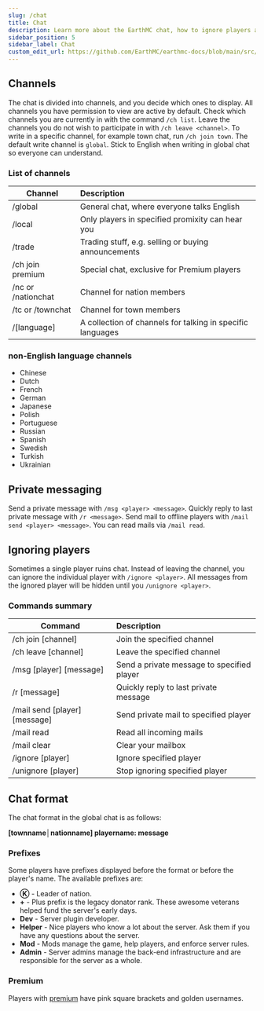 ---
slug: /chat
title: Chat
description: Learn more about the EarthMC chat, how to ignore players and switch channels.
sidebar_position: 5
sidebar_label: Chat
custom_edit_url: https://github.com/EarthMC/earthmc-docs/blob/main/src/docs/chat.mdx
---
## Channels
The chat is divided into channels, and you decide which ones to display. All channels you have permission to view are active by default. Check which channels you are currently in with the command `/ch list`. Leave the channels you do not wish to participate in with `/ch leave <channel>`. To write in a specific channel, for example town chat, run `/ch join town`. The default write channel is `global`. Stick to English when writing in global chat so everyone can understand.

### List of channels
| Channel            | Description                                                 |
| ------------------ |:------------------------------------------------------------|
| /global            | General chat, where everyone talks English                  |
| /local             | Only players in specified promixity can hear you            |
| /trade             | Trading stuff, e.g. selling or buying announcements         |
| /ch join premium   | Special chat, exclusive for Premium players                 |
| /nc or /nationchat | Channel for nation members                                  |
| /tc or /townchat   | Channel for town members                                    |
| /[language]        | A collection of channels for talking in specific languages  |

### non-English language channels
* Chinese
* Dutch
* French
* German
* Japanese
* Polish
* Portuguese
* Russian
* Spanish
* Swedish
* Turkish
* Ukrainian

## Private messaging
Send a private message with `/msg <player> <message>`. Quickly reply to last private message with `/r <message>`. Send mail to offline players with `/mail send <player> <message>`. You can read mails via `/mail read`.

## Ignoring players
Sometimes a single player ruins chat. Instead of leaving the channel, you can ignore the individual player with `/ignore <player>`. All messages from the ignored player will be hidden until you `/unignore <player>`.

### Commands summary
| Command                       | Description                                |
| ----------------------------- |:-------------------------------------------|
| /ch join [channel]            | Join the specified channel                 |
| /ch leave [channel]           | Leave the specified channel                |
| /msg [player] [message]       | Send a private message to specified player |
| /r [message]                  | Quickly reply to last private message      |
| /mail send [player] [message] | Send private mail to specified player      |
| /mail read                    | Read all incoming mails                    |
| /mail clear                   | Clear your mailbox                         |
| /ignore [player]              | Ignore specified player                    |
| /unignore [player]            | Stop ignoring specified player             |

## Chat format
The chat format in the global chat is as follows:

**[townname│nationname] playername: message**

### Prefixes
Some players have prefixes displayed before the format or before the player's name. The available prefixes are:
* **Ⓚ** - Leader of nation.
* **+** - Plus prefix is the legacy donator rank. These awesome veterans helped fund the server's early days.
* **Dev** - Server plugin developer.
* **Helper** - Nice players who know a lot about the server. Ask them if you have any questions about the server.
* **Mod** - Mods manage the game, help players, and enforce server rules. 
* **Admin** - Server admins manage the back-end infrastructure and are responsible for the server as a whole. 

### Premium
Players with [premium](https://store.earthmc.net/category/premium) have pink square brackets and golden usernames.
